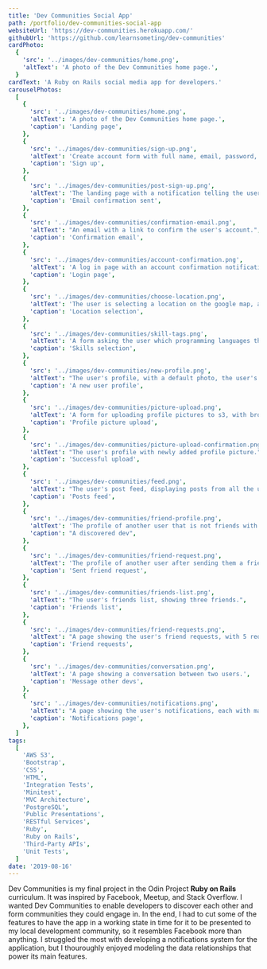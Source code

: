 ```yaml
---
title: 'Dev Communities Social App'
path: /portfolio/dev-communities-social-app
websiteUrl: 'https://dev-communities.herokuapp.com/'
githubUrl: 'https://github.com/learnsometing/dev-communities'
cardPhoto:
  {
    'src': '../images/dev-communities/home.png',
    'altText': 'A photo of the Dev Communities home page.',
  }
cardText: 'A Ruby on Rails social media app for developers.'
carouselPhotos:
  [
    {
      'src': '../images/dev-communities/home.png',
      'altText': 'A photo of the Dev Communities home page.',
      'caption': 'Landing page',
    },
    {
      'src': '../images/dev-communities/sign-up.png',
      'altText': 'Create account form with full name, email, password, and password confirmation fields.',
      'caption': 'Sign up',
    },
    {
      'src': '../images/dev-communities/post-sign-up.png',
      'altText': 'The landing page with a notification telling the user to check their email for a confirmation link.',
      'caption': 'Email confirmation sent',
    },
    {
      'src': '../images/dev-communities/confirmation-email.png',
      'altText': "An email with a link to confirm the user's account.",
      'caption': 'Confirmation email',
    },
    {
      'src': '../images/dev-communities/account-confirmation.png',
      'altText': 'A log in page with an account confirmation notification and a form with email and password fields.',
      'caption': 'Login page',
    },
    {
      'src': '../images/dev-communities/choose-location.png',
      'altText': 'The user is selecting a location on the google map, and a pop up is asking the user to confirm their location.',
      'caption': 'Location selection',
    },
    {
      'src': '../images/dev-communities/skill-tags.png',
      'altText': 'A form asking the user which programming languages they use, which can be chosen via a multi select search.',
      'caption': 'Skills selection',
    },
    {
      'src': '../images/dev-communities/new-profile.png',
      'altText': "The user's profile, with a default photo, the user's name, a tag cloud of the user's skills, the user's location, a link to the user's friends list, and a form for making posts.",
      'caption': 'A new user profile',
    },
    {
      'src': '../images/dev-communities/picture-upload.png',
      'altText': 'A form for uploading profile pictures to s3, with browse, upload, and cancel buttons.',
      'caption': 'Profile picture upload',
    },
    {
      'src': '../images/dev-communities/picture-upload-confirmation.png',
      'altText': "The user's profile with newly added profile picture.",
      'caption': 'Successful upload',
    },
    {
      'src': '../images/dev-communities/feed.png',
      'altText': "The user's post feed, displaying posts from all the user's friends.",
      'caption': 'Posts feed',
    },
    {
      'src': '../images/dev-communities/friend-profile.png',
      'altText': 'The profile of another user that is not friends with the logged in user with message and friend request buttons.',
      'caption': "A discovered dev",
    },
    {
      'src': '../images/dev-communities/friend-request.png',
      'altText': 'The profile of another user after sending them a friend request',
      'caption': 'Sent friend request',
    },
    {
      'src': '../images/dev-communities/friends-list.png',
      'altText': "The user's friends list, showing three friends.",
      'caption': 'Friends list',
    },
    {
      'src': '../images/dev-communities/friend-requests.png',
      'altText': "A page showing the user's friend requests, with 5 requests pending.",
      'caption': 'Friend requests',
    },
    {
      'src': '../images/dev-communities/conversation.png',
      'altText': 'A page showing a conversation between two users.',
      'caption': 'Message other devs',
    },
    {
      'src': '../images/dev-communities/notifications.png',
      'altText': "A page showing the user's notifications, each with mark as read button.",
      'caption': 'Notifications page',
    },
  ]
tags:
  [
    'AWS S3',
    'Bootstrap',
    'CSS',
    'HTML',
    'Integration Tests',
    'Minitest',
    'MVC Architecture',
    'PostgreSQL',
    'Public Presentations',
    'RESTful Services',
    'Ruby',
    'Ruby on Rails',
    'Third-Party APIs',
    'Unit Tests',
  ]
date: '2019-08-16'
---
```


<Grid item>
  <DescriptionParagraph variant={'body1'} className="description scroll-in" gutterBottom>
    Dev Communities is my final project in the Odin Project <strong>Ruby on Rails</strong> curriculum.
    It was inspired by Facebook, Meetup, and Stack Overflow.
  </DescriptionParagraph>
</Grid>
<Grid item>
  <DescriptionParagraph variant={'body1'} className="description scroll-in" gutterBottom>
    I wanted Dev Communities to enable developers to discover each other and form 
    communities they could engage in. In the end, I had to cut some of the features 
    to have the app in a working state in time for it to be presented to my local 
    development community, so it resembles Facebook more than anything.
  </DescriptionParagraph>
</Grid>
<Grid item>
  <DescriptionParagraph variant={'body1'} className="description scroll-in" gutterBottom>
    I struggled the most with developing
    a notifications system for the application, but I thouroughly enjoyed
    modeling the data relationships that power its main features.
  </DescriptionParagraph> 
</Grid>

  

